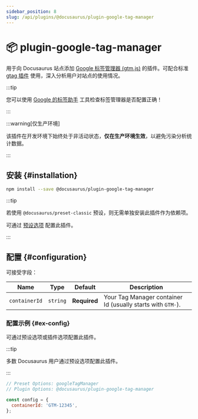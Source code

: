 ```yaml
---
sidebar_position: 8
slug: /api/plugins/@docusaurus/plugin-google-tag-manager
---
```


# 📦 plugin-google-tag-manager


用于向 Docusaurus 站点添加 [Google 标签管理器 (gtm.js)](https://developers.google.com/tag-platform/tag-manager) 的插件。可配合标准 [gtag 插件](./plugin-google-gtag.mdx) 使用，深入分析用户对站点的使用情况。

:::tip

您可以使用 [Google 的标签助手](https://tagassistant.google.com/) 工具检查标签管理器是否配置正确！

:::

:::warning[仅生产环境]

该插件在开发环境下始终处于非活动状态，**仅在生产环境生效**，以避免污染分析统计数据。

:::

## 安装 {#installation}

```bash npm2yarn
npm install --save @docusaurus/plugin-google-tag-manager
```

:::tip

若使用 `@docusaurus/preset-classic` 预设，则无需单独安装此插件作为依赖项。

可通过 [预设选项](../../using-plugins.mdx#docusauruspreset-classic) 配置此插件。

:::

## 配置 {#configuration}

可接受字段：

<APITable>

| Name | Type | Default | Description |
| --- | --- | --- | --- |
| `containerId` | `string` | **Required** | Your Tag Manager container Id (usually starts with `GTM-`). |

</APITable>

### 配置示例 {#ex-config}

可通过预设选项或插件选项配置此插件。

:::tip

多数 Docusaurus 用户通过预设选项配置此插件。

:::

```js config-tabs
// Preset Options: googleTagManager
// Plugin Options: @docusaurus/plugin-google-tag-manager

const config = {
  containerId: 'GTM-12345',
};
```